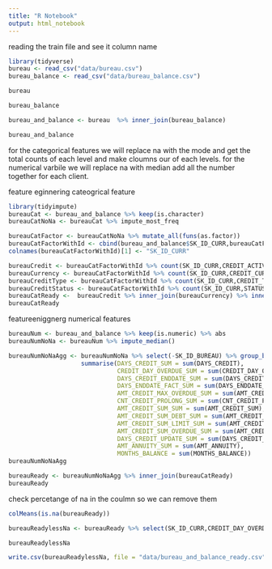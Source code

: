 ---
title: "R Notebook"
output: html_notebook
---

reading the train file and see it column name
```{r,warning=FALSE,message=FALSE,error=FALSE}
library(tidyverse)
bureau <- read_csv("data/bureau.csv")
bureau_balance <- read_csv("data/bureau_balance.csv")
```

```{r}
bureau
```

```{r}
bureau_balance
```


```{r}
bureau_and_balance <- bureau  %>% inner_join(bureau_balance)
```
```{r}
bureau_and_balance
```


for the categorical features we will replace na with the mode and get the total counts of each level and make cloumns our of each levels. for the numerical varbile we will replace na  with median add all the number together for each client.

feature eginnering cateogrical feature
```{r,warning=FALSE,message=FALSE,error=FALSE}
library(tidyimpute)
bureauCat <- bureau_and_balance %>% keep(is.character)
bureauCatNoNa <- bureauCat %>% impute_most_freq

bureauCatFactor <- bureauCatNoNa %>% mutate_all(funs(as.factor))
bureauCatFactorWithId <- cbind(bureau_and_balance$SK_ID_CURR,bureauCatFactor)
colnames(bureauCatFactorWithId)[1] <- "SK_ID_CURR"

bureauCredit <- bureauCatFactorWithId %>% count(SK_ID_CURR,CREDIT_ACTIVE) %>% spread(CREDIT_ACTIVE,n)
bureauCurrency <- bureauCatFactorWithId %>% count(SK_ID_CURR,CREDIT_CURRENCY) %>% spread(CREDIT_CURRENCY,n)
bureauCreditType <- bureauCatFactorWithId %>% count(SK_ID_CURR,CREDIT_TYPE) %>% spread(CREDIT_TYPE,n)
bureauCreditStatus <- bureauCatFactorWithId %>% count(SK_ID_CURR,STATUS) %>% spread(STATUS,n)
bureauCatReady <-  bureauCredit %>% inner_join(bureauCurrency) %>% inner_join(bureauCreditType) %>% inner_join(bureauCreditStatus)
bureauCatReady
```

featureeniggnerg numerical features
```{r}
bureauNum <- bureau_and_balance %>% keep(is.numeric) %>% abs
bureauNumNoNa <- bureauNum %>% impute_median() 

bureauNumNoNaAgg <- bureauNumNoNa %>% select(-SK_ID_BUREAU) %>% group_by(SK_ID_CURR) %>% 
                    summarise(DAYS_CREDIT_SUM = sum(DAYS_CREDIT),
                              CREDIT_DAY_OVERDUE_SUM = sum(CREDIT_DAY_OVERDUE),
                              DAYS_CREDIT_ENDDATE_SUM = sum(DAYS_CREDIT_ENDDATE),
                              DAYS_ENDDATE_FACT_SUM = sum(DAYS_ENDDATE_FACT),
                              AMT_CREDIT_MAX_OVERDUE_SUM = sum(AMT_CREDIT_MAX_OVERDUE),
                              CNT_CREDIT_PROLONG_SUM = sum(CNT_CREDIT_PROLONG),
                              AMT_CREDIT_SUM_SUM = sum(AMT_CREDIT_SUM),
                              AMT_CREDIT_SUM_DEBT_SUM = sum(AMT_CREDIT_SUM_DEBT),
                              AMT_CREDIT_SUM_LIMIT_SUM = sum(AMT_CREDIT_SUM_LIMIT),
                              AMT_CREDIT_SUM_OVERDUE_SUM = sum(AMT_CREDIT_SUM_OVERDUE),
                              DAYS_CREDIT_UPDATE_SUM = sum(DAYS_CREDIT_UPDATE),
                              AMT_ANNUITY_SUM = sum(AMT_ANNUITY),
                              MONTHS_BALANCE = sum(MONTHS_BALANCE)) 
bureauNumNoNaAgg

```

```{r,warning=FALSE,message=FALSE,error=FALSE}
bureauReady <- bureauNumNoNaAgg %>% inner_join(bureauCatReady)
bureauReady

```
check percetange of na in the coulmn so we can remove them
```{r}
colMeans(is.na(bureauReady))
```

```{r}
bureauReadylessNa <- bureauReady %>% select(SK_ID_CURR,CREDIT_DAY_OVERDUE_SUM,DAYS_ENDDATE_FACT_SUM,CNT_CREDIT_PROLONG_SUM,AMT_CREDIT_SUM_DEBT_SUM,AMT_CREDIT_SUM_OVERDUE_SUM,AMT_ANNUITY_SUM,'Consumer credit',                                            DAYS_CREDIT_SUM,DAYS_CREDIT_ENDDATE_SUM,AMT_CREDIT_MAX_OVERDUE_SUM,AMT_CREDIT_SUM_SUM,DAYS_CREDIT_UPDATE_SUM,Active,Closed,'currency 1','Credit card','1','X','C','0',MONTHS_BALANCE)

bureauReadylessNa
```


```{r}
write.csv(bureauReadylessNa, file = "data/bureau_and_balance_ready.csv",row.names=FALSE)
```


